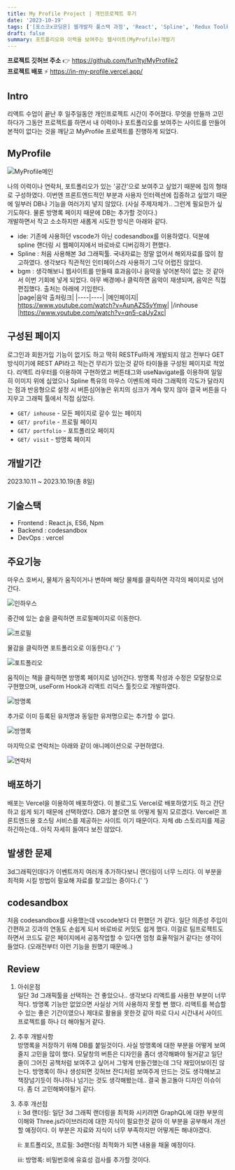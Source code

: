 ```yaml
---
title: My Profile Project | 개인프로젝트 후기
date: '2023-10-19'
tags: ['[포스코x코딩온] 웹개발자 풀스택 과정', 'React', 'Spline', 'Redux Toolkit']
draft: false
summary: 포트폴리오와 이력을 보여주는 웹사이트(MyProfile)개발기
---
```


<strong>프로젝트 깃허브 주소</strong> 👉 https://github.com/fun1ty/MyProfile2 <br />
<strong>프로젝트 배포</strong> ⚡ https://in-my-profile.vercel.app/ <br />

<h2>Intro</h2>
리액트 수업이 끝난 후 일주일동안 개인프로젝트 시간이 주어졌다. 무엇을 만들까 고민하다가 그동안 프로젝트를
하면서 내 이력이나 포트폴리오를 보여주는 사이트를 만들어 본적이 없다는 것을 깨닫고 MyProfile 프로젝트를
진행하게 되었다.

<h2>MyProfile</h2>

<Image alt="MyProfile메인" src="/static/images/myprofilemain.svg" width={837} height={282} />

나의 이력이나 연락처, 포트폴리오가 있는 '공간'으로 보여주고 싶었기 때문에 집의 형태로 구성하였다. 이번엔 프론트엔드적인 부분과 사용자 인터렉션에 집중하고 싶었기 때문에 일부러 DB나 기능을 여러가지 넣지 않았다. (사실 주제자체가.. 그런게 필요한가 싶기도하다. 물론 방명록 페이지 때문에 DB는 추가할 것이다.)<br/>
개발하면서 작고 소소하지만 새롭게 시도한 방식은 아래와 같다.

- ide: 기존에 사용하던 vscode가 아닌 codesandbox를 이용하였다. 덕분에 spline 랜더링 시 웹페이지에서 바로바로 디버깅하기 편했다.
- Spline : 처음 사용해본 3d 그래픽툴. 국내자료는 정말 없어서 해외자료를 많이 참고하였다. 생각보다 직관적인 인터페이스라 사용하기 그닥 어렵진 않았다.
- bgm : 생각해보니 웹사이트를 만들때 효과음이나 음악을 넣어본적이 없는 것 같아서 이번 기회에 넣게 되었다. 아무 배경에나 클릭하면 음악이 재생되며, 음악은 직접 편집했다. 출처는 아래에 기입한다.<br/>
  |page|음악 출처링크|
  |----|----|
  |메인페이지| https://www.youtube.com/watch?v=AunAZS5yYmw|
  |/inhouse |https://www.youtube.com/watch?v=qn5-caUy2xc|

<h2>구성된 페이지</h2>

로그인과 회원가입 기능이 없기도 하고 딱히 RESTFul하게 개발되지 않고 전부다 GET방식이기에 REST API라고 적는건 무리가 있는것 같아 타이들을 구성된 페이지로 적었다.
리액트 라우터를 이용하여 구현하였고 버튼태그와 useNavigate를 이용하여 일일히 이미지 위에 심었으나 Spline 특유의 마우스 이벤트에 따라 그래픽의 각도가 달라지는 점과 반응형으로 설정 시 버튼심어놓은 위치의 싱크가 계속 맞지 않아 결국 버튼을 다 지우고 그래픽 툴에서 직접 심었다.

- `GET/ inhouse` - 모든 페이지로 갈수 있는 페이지
- `GET/ profile` - 프로필 페이지
- `GET/ portfolio` - 포트폴리오 페이지
- `GET/ visit` - 방명록 페이지

<h2>개발기간</h2>
2023.10.11 ~ 2023.10.19(총 8일)

<h2>기술스택</h2>

- Frontend : React.js, ES6, Npm
- Backend : codesandbox
- DevOps : vercel

<h2>주요기능</h2>

마우스 호버시, 물체가 움직이거나 변하며 해당 물체를 클릭하면 각각의 페이지로 넘어간다.

<Image alt="인하우스" src="/static/images/인하우스.svg" width={600} height={300} />

중간에 있는 솥을 클릭하면 프로필페이지로 이동한다.

<Image alt="프로필" src="/static/images/인하우스에서 프로필.gif" width={600} height={300} />

물감을 클릭하면 포트폴리오로 이동한다.{' '}

<Image alt="포트폴리오" src="/static/images/인하우스에서 포트폴리오.gif" width={600} height={300} />

움직이는 책을 클릭하면 방명록 페이지로 넘어간다.
방명록 작성과 수정은 모달창으로 구현했으며, useForm Hook과 리액트 리덕스 툴킷으로 개발하였다.

<Image alt="방명록" src="/static/images/방명록 crud.gif" width={600} height={300} />

추가로 이미 등록된 유저명과 동일한 유저명으로는 추가할 수 없다.

<Image alt="방명록" src="/static/images/방명록 crud2.gif" width={600} height={300} />

마지막으로 연락처는 아래와 같이 애니메이션으로 구현하였다.

<Image alt="연락처" src="/static/images/연락처.gif" width={600} height={300} />

<h2>배포하기</h2>
배포는 Vercel을 이용하여 배포하였다. 이 블로그도 Vercel로 배포하였기도 하고 간단하고 쉽게 되기 때문에
선택하였다. DB가 붙으면 또 어떻게 될지 모르겠다. Vercel은 프론트엔드용 호스팅 서비스를 제공하는 사이트
이기 때문이다. 자체 db 스토리지를 제공하긴하는데.. 아직 자세히 들여다 보진 않았다.

<h2>발생한 문제</h2>
3d그래픽인데다가 이벤트까지 여러개 추가하다보니 랜더링이 너무 느리다. 이 부분을 최적화 시킬 방법이 필요해
자료를 찾고있는 중이다.{' '}

<h2>codesandbox</h2>
처음 codesandbox를 사용했는데 vscode보다 더 편했던 거 같다. 일단 의존성 주입이 간편하고 깃과의 연동도
손쉽게 되서 바로바로 커밋도 쉽게 했다. 이걸로 팀프로젝트도 하면서 코드도 같은 페이지에서 공동작업할 수
있다면 엄청 효율적일거 같다는 생각이 들었다. (오래전부터 이런 기능을 원했기 때문에..)

<h2>Review</h2>

1. 아쉬운점<br/>
   일단 3d 그래픽툴을 선택하는 건 좋았으나.. 생각보다 리액트를 사용한 부분이 너무 적다. 방명록 기능만 없었으면 사실상 거의 사용하지 못할 뻔 했다. 리액트를 복습할 수 있는 좋은 기간이였으나 제대로 활용을 못한것 같아 따로 다시 시간내서 사이드 프로젝트를 하나 더 해야될거 같다.

2. 추후 개발사항<br/>
   방명록을 저장하기 위해 DB를 붙일것이다. 사실 방명록에 대한 부분을 어떻게 보여줄지 고민을 많이 했다. 모달창의 버튼은 디자인을 좀더 생각해봐야 될거같고 일단 줄이 그어진 공책처럼 보여주고 싶어서 그렇게 만들긴했는데 그닥 재밌어보이진 않는다. 방명록이 하나 생성되면 깃허브 잔디처럼 보여주게 만드는 것도 생각해보고 책장넘기듯이 하나하나 넘기는 것도 생각해봤는데.. 결국 돌고돌아 디자인 이슈이다. 좀 더 고민해봐야될거 같다.

3. 추후 개선점<br/>
   i: 3d 랜더링: 일단 3d 그래픽 랜더링을 최적화 시키려면 GraphQL에 대한 부분의 이해와 Three.js라이브러리에 대한 지식이 필요한것 같아 이 부분을 공부해서 개선할 예정이다. 이 부분은 자료와 지식이 너무 부족하지만 어떻게든 해내야겠다.

   ii: 포트폴리오, 프로필: 3d랜더링 최적화가 되면 내용을 채울 예정이다.

   iii: 방명록: 비밀번호에 유효성 검사를 추가할 것이다.
